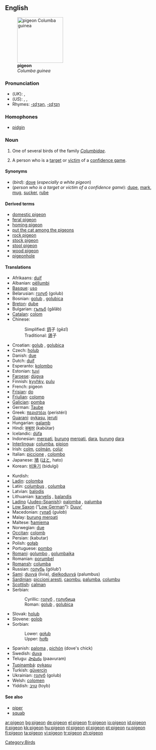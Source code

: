 {{wikipedia}}
==English==
[[Image:Columba guinea.jpg|thumb|right|150px|'''pigeon'''<br>''Columba guinea'']]
===Pronunciation===
*(''UK''): {{IPA|/ˈpɪdʒɪn/}}, {{SAMPA|/"pIdZIn/}}
*(''US''): {{AHD|pĭjʹən}}, {{IPA|/ˈpɪdʒən/}}, {{SAMPA|/"pIdZ@n/}}
*Rhymes: [[Rhymes:English:-ɪdʒən|-ɪdʒən]], [[Rhymes:English:-ɪdʒɪn|-ɪdʒɪn]]

===Homophones===
*[[pidgin]]

===Noun===
{{en-noun}}

# One of several birds of the family ''[[Columbidae]]''.
# {{slang}} A person who is a [[target]] or [[victim]] of a [[confidence game]].

====Synonyms====
*(''bird''): [[dove]] (''especially a white pigeon'')
*(''person who is a target or victim of a confidence game''): [[dupe]], [[mark]], [[mug]], [[sucker]], [[rube]]

====Derived terms====
*[[domestic pigeon]]
*[[feral pigeon]]
*[[homing pigeon]]
*[[put the cat among the pigeons]]
*[[rock pigeon]]
*[[stock pigeon]]
*[[stool pigeon]]
*[[wood pigeon]]
*[[pigeonhole]]

====Translations====
{{trans-top|bird}}
*Afrikaans: [[duif]]
*Albanian: [[pëllumbi]]
*[[Basque]]: [[uso]]
*Belarusian: [[голуб]] (golub) {{m}}
*Bosnian: [[golub#Bosnian|golub]] {{m}}, [[golubica#Bosnian|golubica]] {{f}}
*[[Breton]]: [[dube]]
*Bulgarian: [[гълъб]] (gǎlǎb) {{m}}
*[[Catalan]]: [[colom]] {{m}}
*Chinese:
*:Simplified: [[鸽]]子 (gēzǐ)
*:Traditional: [[鴿]]子
*Croatian: [[golub#Croatian|golub]] {{m}}, [[golubica#Croatian|golubica]] {{f}}
*Czech: [[holub]] {{m}}
*Danish: [[due]]
*Dutch: [[duif]] {{f}}
*Esperanto: [[kolombo]]
*Estonian: [[tuvi]]
*[[Faroese]]: [[dúgva]]
*Finnish: [[kyyhky]], [[pulu]]
*French: pigeon {{m}}
*[[Frisian]]: [[do]]
*[[Friulian]]: [[colomp]]
*[[Galician]]: [[pomba]] {{f}}
*German: [[Taube]] {{f}}
*Greek: [[περιστέρι]] (peristéri) {{n}}
*[[Guarani]]: [[pykasu]], [[jeruti]]
*Hungarian: [[galamb]]
*Hindi: [[कबूतर]] (kabūtar)
*Icelandic: [[dúfa]]
*Indonesian: [[merpati]], [[burung]] [[merpati]], [[dara]], [[burung]] [[dara]]
*[[Interlingua]]: [[columba]], [[pipion]]
*Irish: [[colm]], [[colmán]], [[colúr]]
*Italian: [[piccione]] {{m}}, [[colombo]] {{m}}
*Japanese: [[鳩]] ([[はと]], hato)
*Korean: [[비둘기]] (bidulgi)
{{trans-mid}}
*Kurdish: {{KUchar|[[کۆتر]]}}
*[[Ladin]]: [[colomba]]
*Latin: [[columbus]] {{m}}, [[columba]] {{f}}
*Latvian: [[balodis]]
*Lithuanian: [[karvelis]] {{m}}, [[balandis]] {{m}}
*[[Ladino]] ([[Judeo-Spanish]]): [[palomba]] {{f}}, [[palumba]] {{f}}
*[[Low Saxon]] (“[[Low German]]”): [[Duuv’]] {{f}}
*Macedonian: [[гулаб]] (''gulab'') {{m}}
*Malay: [[burung merpati]]
*Maltese: [[ħamiema]] {{f}}
*Norwegian: [[due]] {{mf}}
*[[Occitan]]: [[colomb]] {{m}}
*Persian: {{FAchar|[[کبوتر]]}} (kabutar)
*Polish: [[gołąb]] {{m}}
*Portuguese: [[pombo]] {{m}}
*[[Romani]]: [[golumbo]] {{m}}, [[golumbaika]] {{f}}
*Romanian: [[porumbel]]
*[[Romansh]]: [[columba]]
*Russian: [[голубь]] (gólub’) {{m}}
*[[Sami]]: [[duvvá]] (livia), [[dielkoduvvá]] (palumbus)
*[[Sardinian]]: [[piccioni aresti]], [[caombu]], [[palumba]], [[columbu]]
*[[Scottish]]: [[calman]]
*Serbian:
*:Cyrillic: [[голуб#Serbian|голуб]] {{m}}, [[голубица#Serbian|голубица]] {{f}}
*:Roman: [[golub#Serbian|golub]] {{m}}, [[golubica#Serbian|golubica]] {{f}}
*Slovak: [[holub]] {{m}}
*Slovene: [[golob]] {{m}}
*Sorbian:
*:Lower: [[gołub]]
*:Upper: [[hołb]]
*Spanish: [[paloma]] {{f}}, [[pichón]] {{m}} (dove's chick)
*Swedish: [[duva]]
*Telugu: [[పావురం]] (paavuram)
*[[Tupinambá]]: [[pykasu]]
*Turkish: [[güvercin]]
*Ukrainian: [[голуб]] (golub) {{m}}
*Welsh: [[colomen]]
*Yiddish: [[טױב]] (toyb)
{{trans-bottom}}

{{trans-top|victim of a confidence game}}
{{trans-bottom}}

====See also====
*[[piper]]
*[[squab]]

[[Category:Birds]]

[[ar:pigeon]]
[[bg:pigeon]]
[[de:pigeon]]
[[el:pigeon]]
[[fr:pigeon]]
[[io:pigeon]]
[[id:pigeon]]
[[it:pigeon]]
[[kk:pigeon]]
[[hu:pigeon]]
[[nl:pigeon]]
[[pl:pigeon]]
[[pt:pigeon]]
[[ru:pigeon]]
[[fi:pigeon]]
[[ta:pigeon]]
[[vi:pigeon]]
[[tr:pigeon]]
[[zh:pigeon]]